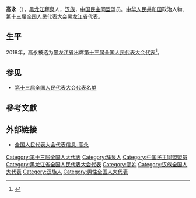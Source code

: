 {{Infobox person
|name=高永
|birth_date={{birth year and age|1975|6}}
|ancestor=[[黑龙江|黑龙江]][[拜泉|拜泉]]
|nationality={{PRC}}
|title=[[全国人大代表|全国人大代表]]
|ethnicity=[[汉族|汉族]]
|gender=男
|party=[[中国民主同盟|中国民主同盟]]
|website=[http://210.82.31.1:8084/delegate/viewDelegate.action?dbid=130589 全国人大代表数据库]
}}
'''高永'''（{{bd|1975年|6月}}），[[黑龙江|黑龙江]][[拜泉|拜泉]]人，[[汉族|汉族]]，[[中国民主同盟|中国民主同盟]]盟员。[[中华人民共和国|中华人民共和国]]政治人物、[[第十三届全国人民代表大会|第十三届全国人民代表大会]][[黑龙江省|黑龙江省]]代表{{refnest|{{Cite web|url=http://210.82.31.1:8084/delegate/viewDelegate.action?dbid=130589|title=全国人民代表大会代表信息-高永|accessdate=2020-03-16|work=中国人大网}}}}。

==生平==
2018年，高永被选为[[黑龙江省|黑龙江省]]出席[[第十三届全国人民代表大会|第十三届全国人民代表大会]][[第十三届全国人民代表大会代表|代表]]<ref>{{Cite web|title=中华人民共和国第十三届全国人民代表大会代表名单|url=http://www.gov.cn/xinwen/2018-02/24/content_5268538.htm|accessdate=2020-03-16|work=中国政府网}}</ref>。

==参见==
* [[第十三届全国人民代表大会代表名单|第十三届全国人民代表大会代表名单]]

==參考文獻==
{{reflist}}

==外部链接==
{{Portal|中国|政治}}
* [http://210.82.31.1:8084/delegate/viewDelegate.action?dbid=130589 全国人民代表大会代表信息-高永]

{{中国政治人物小作品}}
[[Category:第十三届全国人大代表|Category:第十三届全国人大代表]]
[[Category:拜泉人|Category:拜泉人]]
[[Category:中国民主同盟盟员|Category:中国民主同盟盟员]]
[[Category:黑龙江省全国人民代表大会代表|Category:黑龙江省全国人民代表大会代表]]
[[Category:高姓|Category:高姓]]
[[Category:汉族全国人大代表|Category:汉族全国人大代表]]
[[Category:汉族人|Category:汉族人]]
[[Category:男性全国人大代表|Category:男性全国人大代表]]
